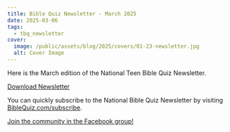 ```yaml
---
title: Bible Quiz Newsletter - March 2025
date: 2025-03-06
tags:
  - tbq_newsletter
cover:
  image: /public/assets/blog/2025/covers/01-23-newsletter.jpg
  alt: Cover Image
---
```


Here is the March edition of the National Teen Bible Quiz Newsletter.

<a href="https://biblequiz.com/assets/blog/2025/03-newsletter.pdf" class="btn btn-primary">Download Newsletter</a>

You can quickly subscribe to the National Bible Quiz Newsletter by visiting [BibleQuiz.com/subscribe](https://biblequiz.com/subscribe/).

[Join the community in the Facebook group!](https://www.facebook.com/groups/agbiblequiz)
